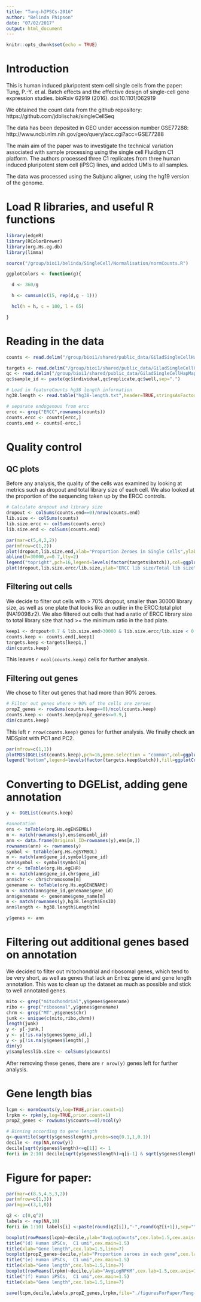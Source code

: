 ```yaml
---
title: "Tung-hIPSCs-2016"
author: "Belinda Phipson"
date: "07/02/2017"
output: html_document
---
```


```r
knitr::opts_chunk$set(echo = TRUE)
```

# Introduction

This is human induced pluripotent stem cell single cells from the paper:
Tung, P.-Y. et al. Batch effects and the effective design of single-cell gene expression studies. bioRxiv 62919 (2016). doi:10.1101/062919

We obtained the count data from the github repository:
https://github.com/jdblischak/singleCellSeq

The data has been deposited in GEO under accession number GSE77288:
http://www.ncbi.nlm.nih.gov/geo/query/acc.cgi?acc=GSE77288

The main aim of the paper was to investigate the technical variation associated with sample processing using the single cell Fluidigm C1 platform. The authors processed three C1 replicates from three human induced pluripotent stem cell (iPSC) lines, and added UMIs to all samples.

The data was processed using the Subjunc aligner, using the hg19 version of the genome.

# Load R libraries, and useful R functions

```r
library(edgeR)
library(RColorBrewer)
library(org.Hs.eg.db)
library(limma)
```
```r
source("/group/bioi1/belinda/SingleCell/Normalisation/normCounts.R")
```
```r
ggplotColors <- function(g){

  d <- 360/g

  h <- cumsum(c(15, rep(d,g - 1)))

  hcl(h = h, c = 100, l = 65)

}
```

# Reading in the data
```r
counts <- read.delim("/group/bioi1/shared/public_data/GiladSingleCellHapMap/data/molecules.txt",row.names=1,header=TRUE)

targets <- read.delim("/group/bioi1/shared/public_data/GiladSingleCellHapMap/data/annotation.txt",header=TRUE,stringsAsFactors = FALSE)
qc <- read.delim("/group/bioi1/shared/public_data/GiladSingleCellHapMap/data/qc-ipsc.txt",header=TRUE,stringsAsFactors = FALSE)
qc$sample_id <- paste(qc$individual,qc$replicate,qc$well,sep=".")

# Load in featureCounts hg38 length information
hg38.length <- read.table("hg38-length.txt",header=TRUE,stringsAsFactors = FALSE)
```

```r
# separate endogenous from ercc
ercc <- grep("ERCC",rownames(counts))
counts.ercc <- counts[ercc,]
counts.end <- counts[-ercc,]
```

# Quality control
## QC plots
Before any analysis, the quality of the cells was examined by looking at metrics such as dropout and total library size of each cell. We also looked at the proportion of the sequencing taken up by the ERCC controls.

```r
# Calculate dropout and library size
dropout <- colSums(counts.end==0)/nrow(counts.end)
lib.size <- colSums(counts)
lib.size.ercc <- colSums(counts.ercc)
lib.size.end <- colSums(counts.end)
```

```r
par(mar=c(5,4,2,2))
par(mfrow=c(1,2))
plot(dropout,lib.size.end,xlab="Proportion Zeroes in Single Cells",ylab="Library size",col=ggplotColors(9)[factor(targets$batch)])
abline(h=30000,v=0.7,lty=2)
legend("topright",pch=16,legend=levels(factor(targets$batch)),col=ggplotColors(9))
plot(dropout,lib.size.ercc/lib.size,ylab="ERCC lib size/Total lib size",xlab="Proportion Zeroes in Single Cells",col=ggplotColors(9)[factor(targets$batch)])
```

## Filtering out cells
We decide to filter out cells with > 70% dropout, smaller than 30000 library size, as well as one plate that looks like an outlier in the ERCC:total plot (NA19098.r2). We also filtered out cells that had a ratio of ERCC library size to total library size that had >= the minimum ratio in the bad plate.
```r
keep1 <- dropout<0.7 & lib.size.end>30000 & lib.size.ercc/lib.size < 0.03
counts.keep <- counts.end[,keep1]
targets.keep <-targets[keep1,]
dim(counts.keep)
```
This leaves `r ncol(counts.keep)` cells for further analysis.

## Filtering out genes
We chose to filter out genes that had more than 90% zeroes.
```r
# Filter out genes where > 90% of the cells are zeroes
propZ_genes <- rowSums(counts.keep==0)/ncol(counts.keep)
counts.keep <- counts.keep[propZ_genes<=0.9,]
dim(counts.keep)
```
This left `r nrow(counts.keep)` genes for further analysis. We finally check an MDSplot with PC1 and PC2.
```r
par(mfrow=c(1,1))
plotMDS(DGEList(counts.keep),pch=16,gene.selection = "common",col=ggplotColors(8)[factor(targets.keep$batch)])
legend("bottom",legend=levels(factor(targets.keep$batch)),fill=ggplotColors(8))
```

# Converting to DGEList, adding gene annotation
```r
y <- DGEList(counts.keep)
```

```r
#annotation
ens <- toTable(org.Hs.egENSEMBL)
m <- match(rownames(y),ens$ensembl_id)
ann <- data.frame(Original_ID=rownames(y),ens[m,])
rownames(ann) <- rownames(y)
symbol <- toTable(org.Hs.egSYMBOL)
m <- match(ann$gene_id,symbol$gene_id)
ann$symbol <- symbol$symbol[m]
chr <- toTable(org.Hs.egCHR)
m <- match(ann$gene_id,chr$gene_id)
ann$chr <- chr$chromosome[m]
genename <- toTable(org.Hs.egGENENAME)
m <- match(ann$gene_id,genename$gene_id)
ann$genename <- genename$gene_name[m]
m <- match(rownames(y),hg38.length$EnsID)
ann$length <- hg38.length$Length[m]

y$genes <- ann
```

# Filtering out additional genes based on annotation
We decided to filter out mitochondrial and ribosomal genes, which tend to be very short, as well as genes that lack an Entrez gene id and gene length annotation. This was to clean up the dataset as much as possible and stick to well annotated genes.

```r
mito <- grep("mitochondrial",y$genes$genename)
ribo <- grep("ribosomal",y$genes$genename)
chrm <- grep("MT",y$genes$chr)
junk <- unique(c(mito,ribo,chrm))
length(junk)
y <- y[-junk,]
y <- y[!is.na(y$genes$gene_id),]
y <- y[!is.na(y$genes$length),]
dim(y)
y$samples$lib.size <- colSums(y$counts)
```
After removing these genes, there are `r nrow(y)` genes left for further analysis.

# Gene length bias

```r
lcpm <- normCounts(y,log=TRUE,prior.count=1)
lrpkm <- rpkm(y,log=TRUE,prior.count=1)
propZ_genes <- rowSums(y$counts==0)/ncol(y)
```

```r
# Binning according to gene length
q<-quantile(sqrt(y$genes$length),probs=seq(0.1,1,0.1))
decile <- rep(NA,nrow(y))
decile[sqrt(y$genes$length)<=q[1]] <- 1
for(i in 2:10) decile[sqrt(y$genes$length)>q[i-1] & sqrt(y$genes$length)<=q[i]] <- i
```

# Figure for paper:

```r
par(mar=c(8.5,4.5,3,2))
par(mfrow=c(1,3))
par(mgp=c(3,1,0))

q2 <- c(0,q^2)
labels <- rep(NA,10)
for(i in 1:10) labels[i] <-paste(round(q2[i]),"-",round(q2[i+1]),sep="")

boxplot(rowMeans(lcpm)~decile,ylab="AvgLogCounts",cex.lab=1.5,cex.axis=1.2,names=labels,las=2,ylim=c(0,6))
title("(d) Human iPSCs,  C1 umi",cex.main=1.5)
title(xlab="Gene length",cex.lab=1.5,line=7)
boxplot(propZ_genes~decile,ylab="Proportion zeroes in each gene",cex.lab=1.5,cex.axis=1.2,names=labels,las=2)
title("(e) Human iPSCs,  C1 umi",cex.main=1.5)
title(xlab="Gene length",cex.lab=1.5,line=7)
boxplot(rowMeans(lrpkm)~decile,ylab="AvgLogRPKM",cex.lab=1.5,cex.axis=1.2,names=labels,las=2)
title("(f) Human iPSCs,  C1 umi",cex.main=1.5)
title(xlab="Gene length",cex.lab=1.5,line=7)
```
```r
save(lcpm,decile,labels,propZ_genes,lrpkm,file="./figuresForPaper/Tung-fig2B.Rdata")
```





